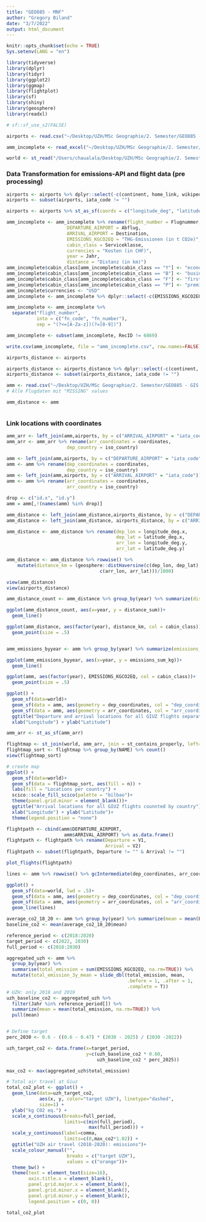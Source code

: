 ```yaml
---
title: "GEO885 - MNF"
author: "Gregory Biland"
date: "3/7/2022"
output: html_document
---
```


```r
knitr::opts_chunk$set(echo = TRUE)
Sys.setenv(LANG = "en")

library(tidyverse)
library(dplyr)
library(tidyr)
library(ggplot2)
library(ggmap)
library(flightplot)
library(sf)
library(shiny)
library(geosphere)
library(readxl)

# sf::sf_use_s2(FALSE)

```

```r
airports <- read.csv("~/Desktop/UZH/MSc Geographie/2. Semester/GEO885 - GIS Science Project/GEO885/Data and Code/GIUZ_AirTravel_20210509/airports.csv")

amm_incomplete <- read_excel("~/Desktop/UZH/MSc Geographie/2. Semester/GEO885 - GIS Science Project/GEO885/Data and Code/MNF_amm.xlsx") #Datensatz mit allen Flügen, vollständig und unvollständig

world <- st_read("/Users/chaualala/Desktop/UZH/MSc Geographie/2. Semester/GEO885 - GIS Science Project/GEO885/Data and Code/TM_WORLD_BORDERS_SIMPL-0 Kopie")

```


### Data Transformation for emissions-API and flight data (pre processing)
```r
airports <- airports %>% dplyr::select(-c(continent, home_link, wikipedia_link, elevation_ft, municipality, scheduled_service, type, keywords, name, ident, iso_region, gps_code,local_code))
airports <- subset(airports, iata_code != "")

airports <- airports %>% st_as_sf(coords = c("longitude_deg", "latitude_deg"), crs = 4326) %>% rename(coordinates = geometry)

amm_incomplete <- amm_incomplete %>% rename(flight_number = Flugnummer,
                      DEPARTURE_AIRPORT = Abflug,
                      ARRIVAL_AIRPORT = Destination,
                      EMISSIONS_KGCO2EQ = "THG-Emissionen (in t CO2e)",
                      cabin_class = Serviceklasse,
                      currencies = "Kosten (in CHF)",
                      year = Jahr,
                      distance = "Distanz (in km)")
amm_incomplete$cabin_class[amm_incomplete$cabin_class == "Y"] <- "economy"
amm_incomplete$cabin_class[amm_incomplete$cabin_class == "B"] <- "business"
amm_incomplete$cabin_class[amm_incomplete$cabin_class == "F"] <- "first"
amm_incomplete$cabin_class[amm_incomplete$cabin_class == "P"] <- "premium_economy"
amm_incomplete$currencies <- "USD"
amm_incomplete <- amm_incomplete %>% dplyr::select(-c(EMISSIONS_KGCO2EQ, distance))

amm_incomplete <- amm_incomplete %>%
  separate("flight_number", 
           into = c("fn_code", "fn_number"), 
           sep = "(?<=[A-Za-z])(?=[0-9])")

amm_incomplete <- subset(amm_incomplete, RecID != 6869)

write.csv(amm_incomplete, file = "amm_incomplete.csv", row.names=FALSE) # Emissions API geht mit beiden files oben, Datensatz

```

```r
airports_distance <- airports

airports_distance <- airports_distance %>% dplyr::select(-c(continent, home_link, wikipedia_link, elevation_ft, municipality, scheduled_service, type, keywords, name, ident, iso_region, gps_code,local_code))
airports_distance <- subset(airports_distance, iata_code != "")

```


```r
amm <- read.csv("~/Desktop/UZH/MSc Geographie/2. Semester/GEO885 - GIS Science Project/GEO885/R/amm_complete.csv")
# Alle Flugdaten mit "MISSING" values

amm_distance <- amm



```

### Link locations with coordinates
``` r
amm_arr <- left_join(amm,airports, by = c("ARRIVAL_AIRPORT" = "iata_code"))
amm_arr <- amm_arr %>% rename(arr_coordinates = coordinates,
                      dep_country = iso_country)

amm <- left_join(amm,airports, by = c("DEPARTURE_AIRPORT" = "iata_code"))
amm <- amm %>% rename(dep_coordinates = coordinates,
                      dep_country = iso_country)
amm <- left_join(amm,airports, by = c("ARRIVAL_AIRPORT" = "iata_code"))
amm <- amm %>% rename(arr_coordinates = coordinates,
                      arr_country = iso_country)

drop <- c("id.x", "id.y")
amm = amm[,!(names(amm) %in% drop)]
```

```r
amm_distance <- left_join(amm_distance,airports_distance, by = c("DEPARTURE_AIRPORT" = "iata_code"))
amm_distance <- left_join(amm_distance, airports_distance, by = c("ARRIVAL_AIRPORT" = "iata_code"))

amm_distance <- amm_distance %>% rename(dep_lon = longitude_deg.x,
                                        dep_lat = latitude_deg.x,
                                        arr_lon = longitude_deg.y,
                                        arr_lat = latitude_deg.y)

amm_distance <- amm_distance %>% rowwise() %>% 
    mutate(distance_km = (geosphere::distHaversine(c(dep_lon, dep_lat),
                                  c(arr_lon, arr_lat)))/1000)

view(amm_distance)
view(airports_distance)

amm_distance_count <- amm_distance %>% group_by(year) %>% summarize(distance_sum = sum(distance_km, na.rm=TRUE))

ggplot(amm_distance_count, aes(x=year, y = distance_sum))+
  geom_line()

ggplot(amm_distance, aes(factor(year), distance_km, col = cabin_class))+ 
  geom_point(size = .5)


amm_emissions_byyear <- amm %>% group_by(year) %>% summarize(emissions_sum_kg = sum(EMISSIONS_KGCO2EQ, na.rm=TRUE))

ggplot(amm_emissions_byyear, aes(x=year, y = emissions_sum_kg))+
  geom_line()

ggplot(amm, aes(factor(year), EMISSIONS_KGCO2EQ, col = cabin_class))+ 
  geom_point(size = .5)
```

```r
ggplot() +
  geom_sf(data=world)+
  geom_sf(data = amm, aes(geometry = dep_coordinates, col = "dep_coordinates"), size = 1, shape = 23) +
  geom_sf(data = amm, aes(geometry = arr_coordinates, col = "arr_coordinates"), size = 1, shape = 23) +
  ggtitle("Departure and arrival locations for all GIUZ flights separated by symbols")+
  xlab("Longitude") + ylab("Latitude")
```

```r
amm_arr <- st_as_sf(amm_arr)

flightmap <- st_join(world, amm_arr, join = st_contains_properly, left=TRUE)
flightmap_sort <- flightmap %>% group_by(NAME) %>% count()
view(flightmap_sort)

# create map
ggplot() +
  geom_sf(data=world)+
  geom_sf(data = flightmap_sort, aes(fill = n)) +
  labs(fill = "Locations per country") +
  scico::scale_fill_scico(palette = "bilbao")+  
  theme(panel.grid.minor = element_blank())+
  ggtitle("Arrival locations for all GIUZ flights counnted by country")+
  xlab("Longitude") + ylab("Latitude")+
  theme(legend.position = "none")

```

```r
flightpath <- cbind(amm$DEPARTURE_AIRPORT,
                     amm$ARRIVAL_AIRPORT) %>% as.data.frame()
flightpath <- flightpath %>% rename(Departure = V1,
                                    Arrival = V2)
flightpath <- subset(flightpath, Departure != "" & Arrival != "")

plot_flights(flightpath)

lines <- amm %>% rowwise() %>% gcIntermediate(dep_coordinates, arr_coordinates, n=50)

ggplot() +
  geom_sf(data=world, lwd = .5)+
  geom_sf(data = amm, aes(geometry = dep_coordinates, col = "dep_coordinates")) +
  geom_sf(data = amm, aes(geometry = arr_coordinates, col = "arr_coordinates")) +
  geom_line(lines)
```

```r
average_co2_18_20 <- amm %>% group_by(year) %>% summarize(mean = mean(EMISSIONS_KGCO2EQ, na.rm=TRUE))
baseline_co2 <- mean(average_co2_18_20$mean)

```


```r
reference_period <- c(2018:2020)
target_period <- c(2022, 2030)
full_period <- c(2018:2030)

aggregated_uzh <- amm %>% 
  group_by(year) %>% 
  summarise(total_emission = sum(EMISSIONS_KGCO2EQ, na.rm=TRUE)) %>%
  mutate(total_emission_3y_mean = slide_dbl(total_emission, mean, 
                                            .before = 1, .after = 1,
                                            .complete = T)) 
# UZH: only 2018 and 2019
uzh_baseline_co2 <- aggregated_uzh %>%
  filter(Jahr %in% reference_period[]) %>%
  summarize(mean = mean(total_emission, na.rm=TRUE)) %>%
  pull(mean)


# Define target
perc_2030 <- 0.6 - ((0.6 - 0.47) * (2030 - 2025) / (2030 -2022))

uzh_target_co2 <- data.frame(x=target_period,
                             y=c(uzh_baseline_co2 * 0.60, 
                                 uzh_baseline_co2 * perc_2025)) 

max_co2 <- max(aggregated_uzh$total_emission) 

```


```r

# Total air travel at Giuz
total_co2_plot <- ggplot() + 
  geom_line(data=uzh_target_co2, 
            aes(x, y, color="target UZH"), linetype="dashed",  
            size=1) + 
  ylab("kg CO2 eq.") +
  scale_x_continuous(breaks=full_period,
                     limits=c(min(full_period),
                              max(full_period))) +
  scale_y_continuous(label=comma,
                     limits=c(0,max_co2*1.02)) +
  ggtitle("UZH air travel (2018-2020): emissions")+
  scale_colour_manual("", 
                      breaks = c("target UZH"),
                      values = c("orange"))+
  theme_bw() +
  theme(text = element_text(size=16),
        axis.title.x = element_blank(),
        panel.grid.major.x = element_blank(),
        panel.grid.minor.x = element_blank(),
        panel.grid.minor.y = element_blank(),
        legend.position = c(0, 0))

total_co2_plot
```


